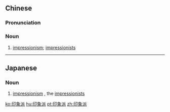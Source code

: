 ==Chinese==
{{zh-forms|type=21}}

===Pronunciation===
{{zh-pron
|m=yìnxiàngpài
|c=jan3 zoeng6 paai3
|mn=ìn-siōng-phài
|cat=n
}}

===Noun===
{{zh-noun}}

# [[impressionism]]; [[impressionist]]s

----

==Japanese==
{{ja-kanjitab|いん|しょう|は|yomi=on}}

===Noun===
{{ja-noun|いんしょうは}}

# [[impressionism]] {{gloss|movement in art}}, the [[impressionist]]s

[[ko:印象派]]
[[hu:印象派]]
[[pt:印象派]]
[[zh:印象派]]